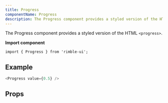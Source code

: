 ```yaml
---
title: Progress
componentName: Progress
description: The Progress component provides a styled version of the HTML <progress>.
---
```


The Progress component provides a styled version of the HTML `<progress>`.

**Import component**

```lang=jsx
import { Progress } from 'rimble-ui';
```

## Example

```js is=react-live
<Progress value={0.5} />
```

## Props

<PropsTable propMetaData={props.propMetaData} />
